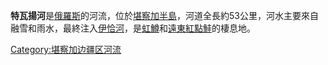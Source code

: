 {{unreferenced|time=2018-08-31T11:08:13+00:00}}
'''特瓦揚河'''是[[俄羅斯|俄羅斯]]的河流，位於[[堪察加半島|堪察加半島]]，河道全長約53公里，河水主要來自融雪和雨水，最終注入[[伊恰河|伊恰河]]，是[[虹鱒|虹鱒]]和[[遠東紅點鮭|遠東紅點鮭]]的棲息地。

{{Russia-geo-stub}}

[[Category:堪察加边疆区河流|Category:堪察加边疆区河流]]